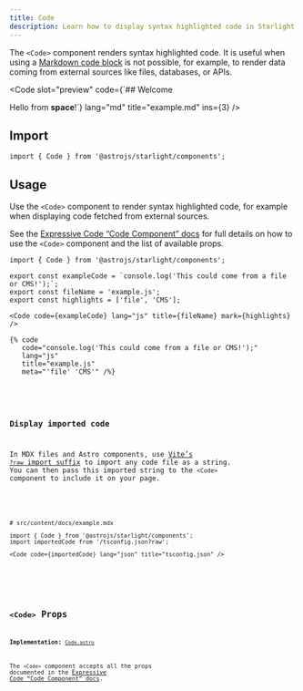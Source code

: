 ```yaml
---
title: Code
description: Learn how to display syntax highlighted code in Starlight without Markdown code blocks.
---
```



The `<Code>` component renders syntax highlighted code.
It is useful when using a [Markdown code block](/guides/authoring-content/#code-blocks) is not possible, for example, to render data coming from external sources like files, databases, or APIs.


<Preview>

<Code
	slot="preview"
	code={`## Welcome

Hello from **space**!`}
lang="md"
title="example.md"
ins={3}
/>

</Preview>

## Import

```tsx
import { Code } from '@astrojs/starlight/components';
```

## Usage

Use the `<Code>` component to render syntax highlighted code, for example when displaying code fetched from external sources.

See the [Expressive Code “Code Component” docs](https://expressive-code.com/key-features/code-component/) for full details on how to use the `<Code>` component and the list of available props.

<Preview>

```mdx
import { Code } from '@astrojs/starlight/components';

export const exampleCode = `console.log('This could come from a file or CMS!');`;
export const fileName = 'example.js';
export const highlights = ['file', 'CMS'];

<Code code={exampleCode} lang="js" title={fileName} mark={highlights} />
```

<Fragment slot="markdoc">

```markdoc
{% code
   code="console.log('This could come from a file or CMS!');"
   lang="js"
   title="example.js"
   meta="'file' 'CMS'" /%}
```

</Fragment>


<Code
	slot="preview"
	code={exampleCode}
	lang="js"
	title={fileName}
	mark={highlights}
/>

</Preview>

### Display imported code

In MDX files and Astro components, use [Vite’s `?raw` import suffix](https://vite.dev/guide/assets#importing-asset-as-string) to import any code file as a string.
You can then pass this imported string to the `<Code>` component to include it on your page.

<Preview>

```mdx "?raw"
# src/content/docs/example.mdx

import { Code } from '@astrojs/starlight/components';
import importedCode from '/tsconfig.json?raw';

<Code code={importedCode} lang="json" title="tsconfig.json" />
```


<Code slot="preview" code={importedCode} lang="json" title="tsconfig.json" />

</Preview>

## `<Code>` Props

**Implementation:** [`Code.astro`](https://github.com/expressive-code/expressive-code/blob/main/packages/astro-expressive-code/components/Code.astro)

The `<Code>` component accepts all the props documented in the [Expressive Code “Code Component” docs](https://expressive-code.com/key-features/code-component/#available-props).
